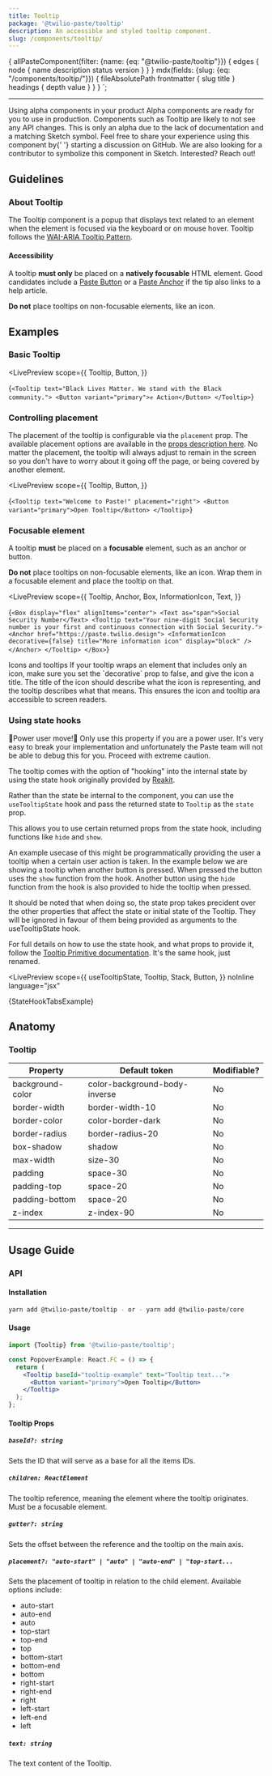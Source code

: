 ```yaml
---
title: Tooltip
package: '@twilio-paste/tooltip'
description: An accessible and styled tooltip component.
slug: /components/tooltip/
---
```



  {
    allPasteComponent(filter: {name: {eq: "@twilio-paste/tooltip"}}) {
      edges {
        node {
          name
          description
          status
          version
        }
      }
    }
    mdx(fields: {slug: {eq: "/components/tooltip/"}}) {
      fileAbsolutePath
      frontmatter {
        slug
        title
      }
      headings {
        depth
        value
      }
    }
  }
`;

<ComponentHeader
  name={props.pageContext.frontmatter.title}
  categoryRoute={SidebarCategoryRoutes.COMPONENTS}
  githubUrl="https://github.com/twilio-labs/paste/tree/main/packages/paste-core/components/tooltip"
  storybookUrl="/?path=/story/components-tooltip--default"
  data={props.data.allPasteComponent.edges}
/>

---

<contentwrapper>

<PageAside data={props.data.mdx} />

<content>

<Callout>
  <CalloutTitle>Using alpha components in your product</CalloutTitle>
  <CalloutText>
    Alpha components are ready for you to use in production. Components such as Tooltip are likely to not see any API
    changes. This is only an alpha due to the lack of documentation and a matching Sketch symbol. Feel free to share
    your experience using this component by{' '}
    <Anchor href="https://github.com/twilio-labs/paste/discussions/new">starting a discussion on GitHub</Anchor>. We are
    also looking for a contributor to symbolize this component in Sketch. Interested? Reach out!
  </CalloutText>
</Callout>

## Guidelines

### About Tooltip

The Tooltip component is a popup that displays text related to an element when the element is focused via
the keyboard or on mouse hover. Tooltip follows the
[WAI-ARIA Tooltip Pattern](https://www.w3.org/TR/wai-aria-practices/#tooltip).

#### Accessibility

A tooltip **must only** be placed on a **natively focusable** HTML element. Good candidates include a [Paste Button](/components/button) or a [Paste Anchor](/components/anchor) if the tip also links to a help article.

**Do not** place tooltips on non-focusable elements, like an icon.

## Examples

### Basic Tooltip

<LivePreview
  scope={{
    Tooltip,
    Button,
  }}
>
  {`<Tooltip text="Black Lives Matter. We stand with the Black community.">
  <Button variant="primary">✊ Action</Button>
</Tooltip>`}
</LivePreview>

### Controlling placement

The placement of the tooltip is configurable via the `placement` prop. The available placement options are
available in the [props description here](#tooltip-props). No matter the placement, the tooltip will always adjust
to remain in the screen so you don't have to worry about it going off the page, or being covered by another element.

<LivePreview
  scope={{
    Tooltip,
    Button,
  }}
>
  {`<Tooltip text="Welcome to Paste!" placement="right">
  <Button variant="primary">Open Tooltip</Button>
</Tooltip>`}
</LivePreview>

### Focusable element

A tooltip **must** be placed on a **focusable** element, such as an anchor or button.

**Do not** place tooltips on non-focusable elements, like an icon. Wrap them in a focusable element and place the tooltip on that.

<LivePreview
  scope={{
    Tooltip,
    Anchor,
    Box,
    InformationIcon,
    Text,
  }}
>
  {`<Box display="flex" alignItems="center">
  <Text as="span">Social Security Number</Text>
  <Tooltip text="Your nine-digit Social Security number is your first and continuous connection with Social Security.">
    <Anchor href="https://paste.twilio.design">
      <InformationIcon decorative={false} title="More information icon" display="block" />
    </Anchor>
  </Tooltip>
</Box>`}
</LivePreview>

<Callout>
  <CalloutTitle>Icons and tooltips</CalloutTitle>
  <CalloutText>
    If your tooltip wraps an element that includes only an icon, make sure you set the `decorative` prop to false, and
    give the icon a title. The title of the icon should describe what the icon is representing, and the tooltip
    describes what that means. This ensures the icon and tooltip ara accessible to screen readers.
  </CalloutText>
</Callout>

### Using state hooks

<Callout variant="warning">
  <CalloutTitle>🚨Power user move!🚨</CalloutTitle>
  <CalloutText>
    Only use this property if you are a power user. It's very easy to break your implementation and unfortunately the
    Paste team will not be able to debug this for you. Proceed with extreme caution.
  </CalloutText>
</Callout>

The tooltip comes with the option of "hooking" into the internal state by using the state hook originally provided by
[Reakit](https://reakit.io/docs/tooltip/#usetooltipstate).

Rather than the state be internal to the component, you can use the `useTooltipState` hook and pass the returned state
to `Tooltip` as the `state` prop.

This allows you to use certain returned props from the state hook, including functions like `hide` and `show`.

An example usecase of this might be programmatically providing the user a tooltip when a certain user action is taken.
In the example below we are showing a tooltip when another button is pressed. When pressed the button uses the `show`
function from the hook. Another button using the `hide` function from the hook is also provided to hide the tooltip
when pressed.

It should be noted that when doing so, the state prop takes precident over the other properties that affect
the state or initial state of the Tooltip. They will be ignored in favour of them being provided as arguments
to the useTooltipState hook.

For full details on how to use the state hook, and what props to provide it, follow the
[Tooltip Primitive documentation](/primitives/tooltip-primitive). It's the same hook, just renamed.

<LivePreview
  scope={{
    useTooltipState,
    Tooltip,
    Stack,
    Button,
  }}
  noInline
  language="jsx"
>
  {StateHookTabsExample}
</LivePreview>

## Anatomy

### Tooltip

| Property         | Default token                 | Modifiable? |
| ---------------- | ----------------------------- | ----------- |
| background-color | color-background-body-inverse | No          |
| border-width     | border-width-10               | No          |
| border-color     | color-border-dark             | No          |
| border-radius    | border-radius-20              | No          |
| box-shadow       | shadow                        | No          |
| max-width        | size-30                       | No          |
| padding          | space-30                      | No          |
| padding-top      | space-20                      | No          |
| padding-bottom   | space-20                      | No          |
| z-index          | z-index-90                    | No          |

---

## Usage Guide

### API

#### Installation

```bash
yarn add @twilio-paste/tooltip - or - yarn add @twilio-paste/core
```

#### Usage

```jsx
import {Tooltip} from '@twilio-paste/tooltip';

const PopoverExample: React.FC = () => {
  return (
    <Tooltip baseId="tooltip-example" text="Tooltip text...">
      <Button variant="primary">Open Tooltip</Button>
    </Tooltip>
  );
};
```

#### Tooltip Props

##### `baseId?: string`

Sets the ID that will serve as a base for all the items IDs.

##### `children: ReactElement`

The tooltip reference, meaning the element where the tooltip originates. Must be a focusable element.

##### `gutter?: string`

Sets the offset between the reference and the tooltip on the main axis.

##### `placement?: "auto-start" | "auto" | "auto-end" | "top-start...`

Sets the placement of tooltip in relation to the child element. Available options include:

- auto-start
- auto-end
- auto
- top-start
- top-end
- top
- bottom-start
- bottom-end
- bottom
- right-start
- right-end
- right
- left-start
- left-end
- left

##### `text: string`

The text content of the Tooltip.

<ChangelogRevealer>
  <Changelog />
</ChangelogRevealer>

</content>

</contentwrapper>
